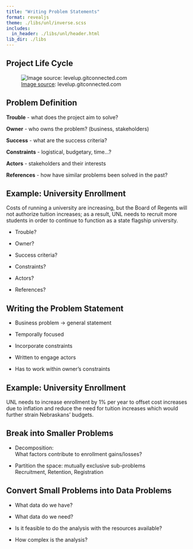 ```yaml
---
title: "Writing Problem Statements"
format: revealjs
theme: ./libs/unl/inverse.scss
includes:
  in_header: ./libs/unl/header.html
lib_dir: ./libs
---
```


## Project Life Cycle

![[Image source](https://levelup.gitconnected.com/crafting-effective-problem-statements-for-data-science-projects-60c979642194): levelup.gitconnected.com](images/data-science-lifecycle.png){fig-alt="Data science project lifecycle: Problem definition, hypothesis generation, data extraction/collection, data exploration/transformation, model building, model deployment"}

## Problem Definition

**Trouble** - what does the project aim to solve?

**Owner** - who owns the problem? (business, stakeholders)

**Success** - what are the success criteria?

**Constraints** - logistical, budgetary, time...?

**Actors** - stakeholders and their interests

**References** - how have similar problems been solved in the past?


## Example: University Enrollment

Costs of running a university are increasing, but the Board of Regents will not authorize tuition increases; as a result, UNL needs to recruit more students in order to continue to function as a state flagship university. 

- Trouble?

- Owner?

- Success criteria?

- Constraints?

- Actors?

- References?


## Writing the Problem Statement

- Business problem -> general statement

- Temporally focused
- Incorporate constraints
- Written to engage actors
- Has to work within owner's constraints

## Example: University Enrollment

UNL needs to increase enrollment by 1% per year to offset cost increases due to inflation and reduce the need for tuition increases which would further strain Nebraskans' budgets.


## Break into Smaller Problems

- Decomposition:     
What factors contribute to enrollment gains/losses?

- Partition the space: mutually exclusive sub-problems    
Recruitment, Retention, Registration


## Convert Small Problems into Data Problems

- What data do we have?

- What data do we need?

- Is it feasible to do the analysis with the resources available?

- How complex is the analysis?

